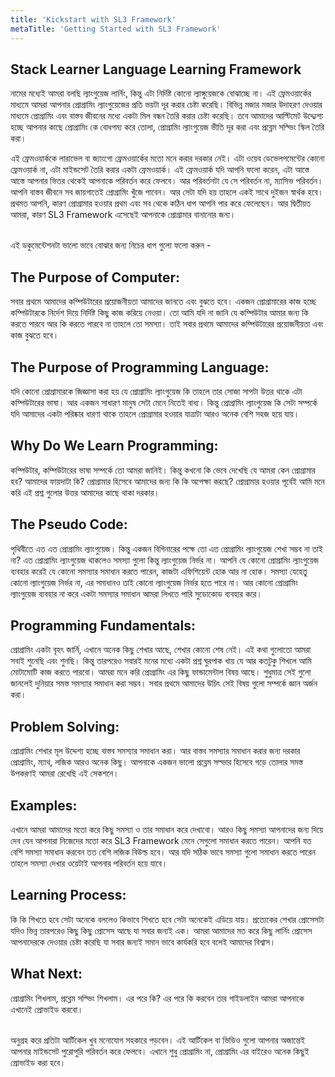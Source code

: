 ```yaml
---
title: 'Kickstart with SL3 Framework'
metaTitle: 'Getting Started with SL3 Framework'
---
```


## Stack Learner Language Learning Framework

নামের মধ্যেই আমরা বলছি ল্যাংগুয়েজ লার্নিং, কিন্তু এটা নির্দিষ্ট কোনো ল্যাঙ্গুয়েজকে বোঝাচ্ছে না। এই ফ্রেমওয়ার্কের মাধ্যমে আমরা আপনার প্রোগ্রামিং ল্যাংগুয়েজের প্রতি ভয়টা দূর করার চেষ্টা করেছি। বিভিন্ন মজার মজার উদাহরণ দেওয়ার মাধ্যমে প্রোগ্রামিং এবং বাস্তব জীবনের মধ্যে একটা মিল বন্ধন তৈরি করার চেষ্টা করেছি। তবে আমাদের আল্টিমেট উদ্দ্যেশ্য হচ্ছে আপনার কাছে প্রোগ্রামিং কে বোধগম্য করে তোলা, প্রোগ্রামিং ল্যাংগুয়েজ ভীতি দূর করা এবং প্রব্লেম সল্ভিং স্কিল তৈরি করা।

এই ফ্রেমওয়ার্ককে লারাভেল বা জ্যাংগো ফ্রেমওয়ার্কের মতো মনে করার দরকার নেই। এটা ওয়েব ডেভেলপমেন্টের কোনো ফ্রেমওয়ার্ক না, এটা মাইন্ডসেট তৈরি করার একটা ফ্রেমওয়ার্ক। এই ফ্রেমওয়ার্ক যদি আপনি ফলো করেন, এটা আস্তে আস্তে আপনার ভিতর থেকেই আপনাকে পরিবর্তন করে ফেলবে। আর পরিবর্তনটা যে সে পরিবর্তন না, ম্যাসিভ পরিবর্তন। আপনি বাস্তব জীবনে সব জায়গাতেই প্রোগ্রামিং খুঁজে পাবেন। আর সেটা যদি হয় তাহলে একই সাথে দুইজন স্বার্থক হবে। প্রথমত আপনি, কারণ প্রোগ্রামার হওয়ার প্রথম এবং সব থেকে কঠিন ধাপ আপনি পার করে ফেলেছেন। আর দ্বিতীয়ত আমরা, কারণ SL3 Framework এসেছেই আপনাকে প্রোগ্রামার বানানোর জন্য।

<br />
এই ডকুমেন্টেশনটা ভালো ভাবে বোঝার জন্য নিচের ধাপ গুলো ফলো করুন -

## The Purpose of Computer:

সবার প্রথমে আমাদের কম্পিউটারের প্রয়োজনীয়তা আমাদের জানতে এবং বুঝতে হবে। একজন প্রোগ্রামারের কাজ হচ্ছে কম্পিউটারকে নির্দেশ দিয়ে নির্দিষ্ট কিছু কাজ করিয়ে নেওয়া। তো আমি যদি না জানি যে কম্পিউটার আমার জন্য কি করতে পারবে আর কি করতে পারবে না তাহলে তো সমস্যা। তাই সবার প্রথমে আমাদের কম্পিউটারের প্রয়োজনীয়তা এবং কাজ বুঝতে হবে।

## The Purpose of Programming Language:

যদি কোনো প্রোগ্রামারকে জিজ্ঞাসা করা হয় যে প্রোগ্রামিং ল্যাংগুয়েজ কি তাহলে তার সোজা সাপটা উত্তর থাকে এটা কম্পিউটারের ভাষা। আর একজন সাধারণ মানুষ সেটা মেনে নিতেই বাধ্য। কিন্তু প্রোগ্রামিং ল্যাংগুয়েজ কি সেটা সম্পর্কে যদি আমাদের একটা পরিষ্কার ধারণা থাকে তাহলে প্রোগ্রামার হওয়ার যাত্রাটা আরও অনেক বেশি সহজ হয়ে যায়।

## Why Do We Learn Programming:

কম্পিউটার, কম্পিউটারের ভাষা সম্পর্কে তো আমরা জানিই। কিন্তু কখনো কি ভেবে দেখেছি যে আমরা কেন প্রোগ্রামার হব? আমাদের ফায়দাটা কি? প্রোগ্রামার হিসেবে আমাদের জন্য কি কি অপেক্ষা করছে? প্রোগ্রামার হওয়ার পূর্বেই আমি মনে করি এই প্রশ্ন গুলোর উত্তর আমাদের কাছে থাকা দরকার।

## The Pseudo Code:

পৃথিবীতে এত এত প্রোগ্রামিং ল্যাংগুয়েজ। কিন্তু একজন বিগিনারের পক্ষে তো এত প্রোগ্রামিং ল্যাংগুয়েজ শেখা সম্ভব না তাই না? এত প্রোগ্রামিং ল্যাংগুয়েজ থাকলেও সমস্যা গুলো কিন্তু ল্যাংগুয়েজ নির্ভর না। আপনি যে কোনো প্রোগ্রামিং ল্যাংগুয়েজ ব্যবহার করেই যে কোনো সমস্যার সমাধান করতে পারেন, কাজটা এফিশিয়েন্ট হোক আর না হোক। সমস্যা যেহেতু কোনো ল্যাংগুয়েজ নির্ভর না, এর সমাধানও তাই কোনো ল্যাংগুয়েজ নির্ভর হতে পারে না। আর কোনো প্রোগ্রামিং ল্যাংগুয়েজ ব্যবহার না করে একটা সমস্যার সমাধান আমরা লিখতে পারি সুডোকোড ব্যবহার করে।

## Programming Fundamentals:

প্রোগ্রামিং একটা বৃহৎ জার্নি, এখানে অনেক কিছু শেখার আছে, শেখার কোনো শেষ নেই। এই কথা গুলোতো আমরা সবাই শুনেছি এবং শুনছি। কিন্তু তারপরেও সবারই মনের মধ্যে একটা প্রশ্ন ঘুরপাক খায় যে আর কতটুকু শিখলে আমি মোটামোটি কাজ করতে পারবো। আমরা মনে করি প্রোগ্রামিং এর কিছু ফান্ডামেন্টাল বিষয় আছে। শুধুমাত্র সেই গুলো জানলেই দুনিয়ার সমস্ত সমস্যার সমাধান করা সম্ভব। সবার প্রথমে আমাদের উচিৎ সেই বিষয় গুলো সম্পর্কে জ্ঞান অর্জন করা।

## Problem Solving:

প্রোগ্রামিং শেখার মূল উদ্দেশ্য হচ্ছে বাস্তব সমস্যার সমাধান করা। আর বাস্তব সমস্যার সমাধান করার জন্য দরকার প্রোগ্রামিং, ম্যাথ, লজিক আরও অনেক কিছু। আপনাকে একজন ভালো প্রব্লেম সল্ভার হিসেবে গড়ে তোলার সমস্ত উপকরণই আমরা রেখেছি এই সেকশনে।

## Examples:

এখানে আমরা আমাদের মতো করে কিছু সমস্যা ও তার সমাধান করে দেখাবো। আরও কিছু সমস্যা আপনাদের জন্য দিয়ে দেব যেন আপনারা নিজেদের মতো করে SL3 Framework মেনে সেগুলো সমাধান করতে পারেন। আপনি যত বেশি সমস্যা সমাধান করবেন তত বেশি লজিক বিউল্ড হবে। আর যদি সঠিক ভাবে সমস্যা গুলো সমাধান করতে পারেন তাহলে সমস্যা দেখার ওয়েটাই আপনার পরিবর্তন হয়ে যাবে।

## Learning Process:

কি কি শিখতে হবে সেটা অনেকে বললেও কিভাবে শিখতে হবে সেটা অনেকেই এডিয়ে যায়। প্রত্যেকের শেখার প্রোসেসটা যদিও ভিন্ন তারপরেও কিছু কিছু প্রোসেস আছে যা সবার জন্যই এক। আমরা আমাদের মত করে কিছু লার্নিং প্রোসেস আপনাদেরকে দেওয়ার চেষ্টা করেছি যা সবার জন্যই সমান ভাবে কার্যকরি হবে বলেই আমাদের বিশ্বাস।

## What Next:

প্রোগ্রামিং শিখলাম, প্রব্লেম সল্ভিং শিখলাম। এর পরে কি? এর পরে কি করবেন তার গাইডলাইন আমরা আপনাকে এখানেই প্রোভাইড করবো।

<br />
অনুগ্রহ করে প্রতিটা আর্টিকেল খুব মনোযোগ সহকারে পড়বেন। এই আর্টিকেল বা ভিডিও গুলো আপনার
অজান্তেই আপনার মাইন্ডসেট পুরোপুরি পরিবর্তন করে ফেলবে। এখানে শুধু প্রোগ্রামিং না,
প্রোগ্রামিং এর বাইরেও অনেক কিছুই প্রোভাইড করা হবে।

